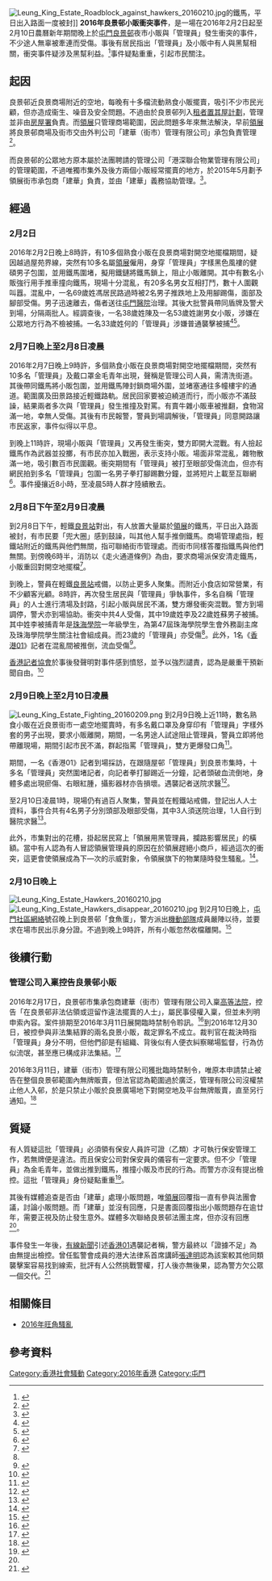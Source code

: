 {{UTC+8}}
{{Infobox Civil Conflict
|title=2016年良景邨小販衝突事件
|image=File:Leung King Estate Hawkers Conflict 20160209.jpg
|image_size=
|caption= 2月9日，牛什檔主夫婦被7名「管理員」圍堵，小販車被推翻
|date=2016年2月2日－2016年2月10日
|place={{HKG}}[[屯門|屯門]][[良景邨|良景邨]]
|combatant1=*小販
*屯門市民
|combatant2=*[[領展|領展]]
*疑建華（街市）管理有限公司派出的「管理員」
|fatalities=
|arrests= 8名
|injuries= 7名
}}
[[File:Leung_King_Estate_Roadblock_against_hawkers_20160210.jpg|thumb]]的鐵馬，平日出入路面一度被封]]
'''2016年良景邨小販衝突事件'''，是一場在2016年2月2日起至2月10日農曆新年期間晚上於[[屯門|屯門]][[良景邨|良景邨]]夜市小販與「管理員」發生衝突的事件，不少途人無辜被牽連而受傷。事後有居民指出「管理員」及小販中有人與黑幫相關，衝突事件疑涉及黑幫利益。<ref>{{cite news |url=http://hk.apple.nextmedia.com/news/art/20160209/19484943?top=4h |title=良景邨夜市再爆衝突 |newspaper=蘋果日報 |date=2016-02-09 |accessdate=2016-02-10 |archive-date=2016-02-11 |archive-url=https://web.archive.org/web/20160211031345/http://hk.apple.nextmedia.com/news/art/20160209/19484943?top=4h |dead-url=no }}</ref>事件疑點重重，引起市民關注。

==起因==
{{see also|香港小贩文化}}
良景邨近良景商場附近的空地，每晚有十多檔流動熟食小販擺賣，吸引不少市民光顧，但亦造成衞生、噪音及安全問題。不過由於良景邨列入[[租者置其屋計劃|租者置其屋計劃]]，管理並非由[[房屋署|房屋署]]負責。而[[領展|領展]]只管理商場範圍，因此問題多年來無法解決，早前[[領展|領展]]將良景邨商場及街市交由外判公司「建華（街市）管理有限公司」承包負責管理<ref>{{cite news|url=https://hk.news.yahoo.com/%E8%89%AF%E6%99%AF%E9%82%A8%E5%A4%9C%E5%B8%82-%E5%8F%88%E7%88%86%E7%99%BE%E4%BA%BA%E5%B0%8D%E5%B3%99-220022307.html|title=良景邨夜市　又爆百人對峙|newspaper=太陽報|date=2016-02-09|deadurl=yes|archiveurl=https://web.archive.org/web/20160216212027/https://hk.news.yahoo.com/%E8%89%AF%E6%99%AF%E9%82%A8%E5%A4%9C%E5%B8%82-%E5%8F%88%E7%88%86%E7%99%BE%E4%BA%BA%E5%B0%8D%E5%B3%99-220022307.html|archivedate=2016-02-16|accessdate=2016-02-10}}</ref>。

而良景邨的公眾地方原本屬於法團聘請的管理公司「港深聯合物業管理有限公司」的管理範圍，不過唯獨市集外及後方兩個小販經常擺賣的地方，於2015年5月劃予領展街市承包商「建華」負責，並由「建華」義務協助管理。<ref name="良景新年爆衝突管理員身份成疑">{{cite news|url=http://cablenews.i-cable.com/ci/index.php/videopage/program/12235172/%E6%96%B0%E8%81%9E%E5%88%BA%E9%87%9D/%E8%89%AF%E6%99%AF%E6%96%B0%E5%B9%B4%E7%88%86%E8%A1%9D%E7%AA%81%E7%AE%A1%E7%90%86%E5%93%A1%E8%BA%AB%E4%BB%BD%E6%88%90%E7%96%91|title=良景新年爆衝突管理員身份成疑|newspaper=有線「新聞刺針」|date=2016-02-12|accessdate=2016-02-19|archive-date=2017-03-28|archive-url=https://web.archive.org/web/20170328105348/http://cablenews.i-cable.com/ci/index.php/videopage/program/12235172/%E6%96%B0%E8%81%9E%E5%88%BA%E9%87%9D/%E8%89%AF%E6%99%AF%E6%96%B0%E5%B9%B4%E7%88%86%E8%A1%9D%E7%AA%81%E7%AE%A1%E7%90%86%E5%93%A1%E8%BA%AB%E4%BB%BD%E6%88%90%E7%96%91|dead-url=no}}</ref>。

==經過==
===2月2日===
2016年2月2日晚上8時許，有10多個熟食小販在良景商場對開空地擺檔期間，疑因越過屋苑界線，突然有10多名屬[[領展|領展]]僱用，身穿「管理員」字樣黑色風褸的健碩男子包圍，並用鐵馬圍堵，擬用鐵鏈將鐵馬鎖上，阻止小販離開。其中有數名小販強行用手推車撞向鐵馬，現場十分混亂，有20多名男女互相打鬥，數十人圍觀叫囂。混亂中，一名69歲姓馮居民路過時被2名男子推跌地上及用腳踢傷，面部及腳部受傷。男子迅速離去，傷者送往[[屯門醫院|屯門醫院]]治理。其後大批警員帶同盾牌及警犬到場，分隔兩批人。經調查後，一名38歲姓陳及一名53歲姓謝男女小販，涉嫌在公眾地方行為不檢被捕。一名33歲姓何的「管理員」涉嫌普通襲擊被捕<ref>{{cite news |url=http://hk.on.cc/hk/bkn/cnt/news/20160203/bkn-20160203002514764-0203_00822_001.html?eventsection=hk_news&eventid=402882b1528631480152a2f235b23547 |title=良景邨小販與「管理員」衝突　直擊推翻車場面 |publisher=ON.CC東網 |date=2016-02-03 |accessdate=2016-02-10 |archive-date=2016-02-22 |archive-url=https://web.archive.org/web/20160222194443/http://hk.on.cc/hk/bkn/cnt/news/20160203/bkn-20160203002514764-0203_00822_001.html?eventsection=hk_news&eventid=402882b1528631480152a2f235b23547 |dead-url=no }}</ref><ref>{{cite news |url=http://hk.apple.nextmedia.com/news/art/20160203/19477435 |title=良景邨小販踩過界 金毛管理員晒馬 |newspaper=蘋果日報 |date=2016-02-03 |accessdate=2016-02-10 |archive-date=2016-02-06 |archive-url=https://web.archive.org/web/20160206043321/http://hk.apple.nextmedia.com/news/art/20160203/19477435 |dead-url=no }}</ref>。

===2月7日晚上至2月8日凌晨===
2016年2月7日晚上9時許，多個熟食小販在良景商場對開空地擺檔期間，突然有10多名「管理員」及戴口罩金毛青年出現，聲稱是管理公司人員，需清洗街道。其後帶同鐵馬將小販包圍，並用鐵馬陣封鎖商場外圍，並堵塞通往多幢樓宇的通道。範圍廣及田景路接近輕鐵路軌。居民回家要被迫繞道而行，而小販亦不滿鼓譟，結果兩者多次與「管理員」發生推撞及對罵。有賣牛雜小販車被推翻，食物瀉滿一地，幸無人受傷。其後有市民報警，警員到場調解後，「管理員」同意開路讓市民返家，事件似得以平息。

到晚上11時許，現場小販與「管理員」又再發生衝突，雙方即開大混戰。有人撿起鐵馬作為武器並投擲，有市民亦加入戰圈，表示支持小販。場面非常混亂，雜物散滿一地，吸引數百市民圍觀。衝突期間有「管理員」被打至眼部受傷流血，但亦有網民拍到多名「管理員」包圍一名男子拳打腳踢數分鐘，並將短片上載至互聯網<ref name="mingpao42">{{cite news |url=http://news.mingpao.com/pns/dailynews/web_tc/article/20160210/s00002/1455041728389 |title=「管理員」趕良景邨小販爆衝突 鐵馬封路阻居民惹鼓譟 4受傷 2被捕 |newspaper=明報 |date=2016-02-10 |accessdate=2016-02-10 |archive-date=2016-02-13 |archive-url=https://web.archive.org/web/20160213015123/http://news.mingpao.com/pns/dailynews/web_tc/article/20160210/s00002/1455041728389 |dead-url=no }}</ref>。事件擾攘近8小時，至凌晨5時人群才陸續散去。

===2月8日下午至2月9日凌晨===
到2月8日下午，輕鐵[[良景站|良景站]]對出，有人放置大量屬於[[領展|領展]]的鐵馬，平日出入路面被封，有市民要「兜大圈」感到鼓譟，叫其他人幫手推倒鐵馬。商場管理處指，輕鐵站附近的鐵馬與他們無關，指可聯絡街市管理處。而街市同樣答覆指鐵馬與他們無關。到傍晚6時半，消防以《走火通道條例》為由，要求商場派保安清走鐵馬，小販重回對開空地擺檔<ref>{{cite news |url=http://nextplus.nextmedia.com/news/%E6%99%82%E4%BA%8B%E8%A6%81%E8%81%9E/20160208/349775 |title=鐵馬陣佔領良景輕鐵站 市民受阻鼓譟 |publisher=壹週Plus |date=2016-02-08 |accessdate=2016-02-10 |archive-date=2016-02-12 |archive-url=https://web.archive.org/web/20160212003906/http://nextplus.nextmedia.com/news/%E6%99%82%E4%BA%8B%E8%A6%81%E8%81%9E/20160208/349775 |dead-url=no }}</ref>。

到晚上，警員在輕鐵[[良景站|良景站]]戒備，以防止更多人聚集。而附近小食店如常營業，有不少顧客光顧。8時許，再次發生居民與「管理員」爭執事件，多名自稱「管理員」的人士進行清場及封路，引起小販與居民不滿，雙方爆發衝突混戰。警方到場調停，警犬亦到場協助。衝突中共4人受傷，其中19歲姓李及22歲姓蘇男子被捕。其中姓李被捕青年是[[珠海學院|珠海學院]]一年級學生，為第47屆珠海學院學生會外務副主席及珠海學院學生關注社會組成員。而23歲的「管理員」亦受傷<ref name="mingpao42"/>。此外，1名《[[香港01|香港01]]》記者在混亂間被推倒，流血受傷<ref>{{cite news | url=http://news.mingpao.com/ins/instantnews/web_tc/article/20160209/s00001/1454961216461 | title=【多圖】良景邨夜市爆衝突　記者被推倒在地　兩男子被捕 | newspaper=明報 | date=2016-02-09 | accessdate=2016-02-09 | archive-date=2016-02-13 | archive-url=https://web.archive.org/web/20160213174827/http://news.mingpao.com/ins/instantnews/web_tc/article/20160209/s00001/1454961216461 | dead-url=no }}</ref>。

[[香港記者協會|香港記者協會]]於事後發聲明對事件感到憤怒，並予以強烈譴責，認為是嚴重干預新聞自由。<ref>{{cite news | url=http://hk.apple.nextmedia.com/realtime/news/20160210/54743376 | title=記者屯門良景採訪遭「管理員」打傷 記協譴責 | newspaper=蘋果日報 | date=2016-02-10 | accessdate=2016-02-10 | archive-date=2016-02-12 | archive-url=https://web.archive.org/web/20160212020227/http://hk.apple.nextmedia.com/realtime/news/20160210/54743376 | dead-url=no }}</ref>

===2月9日晚上至2月10日凌晨===
[[File:Leung_King_Estate_Fighting_20160209.png|thumb]]
到2月9日晚上近11時，數名熟食小販在近良景街市一處空地擺賣時，有多名戴口罩及身穿印有「管理員」字樣外套的男子出現，要求小販離開，期間，一名男途人試途阻止管理員，警員立即將他帶離現場，期間引起市民不滿，群起指罵「管理員」，雙方更爆發口角<ref>{{cite news |url=http://hk.on.cc/hk/bkn/cnt/news/20160210/bkn-20160210013204336-0210_00822_001.html |title=良景邨「小販夜市」又衝突4人受傷拉1人 |publisher=ON.CC東網 |date=2016-02-10 |accessdate=2016-02-10 |archive-date=2016-02-22 |archive-url=https://web.archive.org/web/20160222194445/http://hk.on.cc/hk/bkn/cnt/news/20160210/bkn-20160210013204336-0210_00822_001.html |dead-url=no }}</ref>。

期間，一名《香港01》記者到場採訪，在跟隨屋邨「管理員」到良景市集時，十多名「管理員」突然圍堵記者，向記者拳打腳踢近一分鐘，記者頭破血流倒地，身體多處出現瘀傷、右眼紅腫，攝影器材亦告損壞。遇襲記者送院求醫<ref>{{cite news |url=http://www.hk01.com/%E6%96%B0%E8%81%9E/6595/01%E8%81%B2%E6%98%8E-%E8%A8%98%E8%80%85%E6%8E%A5%E9%80%A3%E5%8F%97%E8%A5%B2-%E5%BC%B7%E7%83%88%E8%AD%B4%E8%B2%AC%E6%9A%B4%E5%8A%9B%E9%98%BB%E6%92%93%E6%8E%A1%E8%A8%AA |title=01聲明：記者接連受襲　強烈譴責暴力阻撓採訪 |publisher=香港01 |date=2016-02-10 |accessdate=2016-02-10 |archive-date=2016-02-11 |archive-url=https://web.archive.org/web/20160211074644/http://www.hk01.com/%E6%96%B0%E8%81%9E/6595/01%E8%81%B2%E6%98%8E-%E8%A8%98%E8%80%85%E6%8E%A5%E9%80%A3%E5%8F%97%E8%A5%B2-%E5%BC%B7%E7%83%88%E8%AD%B4%E8%B2%AC%E6%9A%B4%E5%8A%9B%E9%98%BB%E6%92%93%E6%8E%A1%E8%A8%AA |dead-url=no }}</ref>。

至2月10日凌晨1時，現場仍有過百人聚集，警員並在輕鐵站戒備，登記出人人士資料，事件合共有4名男子分別頭部及眼部受傷，其中3人須送院治理，1人自行到醫院求醫<ref>{{cite news |url=http://news.mingpao.com/ins/instantnews/web_tc/article/20160210/s00001/1455044782313 |title=良景邨再爆衝突　記者採訪遇襲受傷 (02:55) |newspaper=明報 |date=2016-02-10 |accessdate=2016-02-10 |archive-date=2016-02-13 |archive-url=https://web.archive.org/web/20160213174940/http://news.mingpao.com/ins/instantnews/web_tc/article/20160210/s00001/1455044782313 |dead-url=no }}</ref>。

此外，市集對出的花槽，掛起居民寫上「領展用黑管理員，攔路影響居民」的橫額。當中有人認為有人冒認領展管理員的原因在於領展趕絕小商戶，經過這次的衝突，這更會使領展成為下—次的示威對象，令領展旗下的物業隨時發生騷亂。<ref>{{cite news |url=http://news.rthk.hk/rthk/ch/component/k2/1241347-20160210.htm |title=良景商場對開小販與聲稱領展外判管理員衝突3傷 |publisher=香港電台 |date=2016-02-10 |accessdate=2016-02-10 |archive-date=2016-02-17 |archive-url=https://web.archive.org/web/20160217024556/http://news.rthk.hk/rthk/ch/component/k2/1241347-20160210.htm |dead-url=no }}</ref>。

===2月10日晚上===
[[File:Leung_King_Estate_Hawkers_20160210.jpg|thumb]]
[[File:Leung_King_Estate_Hawkers_disappear_20160210.jpg|thumb]]
到2月10日晚上，[[屯門社區網絡|屯門社區網絡]]號召晚上到良景邨「食魚蛋」，警方派出[[機動部隊|機動部隊]]成員嚴陣以待，並要求在場市民出示身分證。不過到晚上9時許，所有小販忽然收檔離開。<ref>{{cite news|url=http://news.mingpao.com/ins/instantnews/web_tc/article/20160210/s00001/1455114182857|title=【良景邨衝突】小販晚上突全部收檔　稱「手痛、賣晒」 (22:13)|publisher=明報|date=2016-02-11|accessdate=2016-02-11|archive-date=2017-03-28|archive-url=https://web.archive.org/web/20170328105931/http://news.mingpao.com/ins/instantnews/web_tc/article/20160210/s00001/1455114182857|dead-url=no}}</ref>

==後續行動==
===管理公司入稟控告良景邨小販===
2016年2月17日，良景邨市集承包商建華（街市）管理有限公司入稟[[高等法院|高等法院]]，控告「在良景邨非法佔領或逗留作違法擺賣的人士」，屬民事侵權入稟，但並未列明申索內容。案件排期至2016年3月11日展開臨時禁制令聆訊。<ref>{{cite news|url=http://hk.apple.nextmedia.com/news/art/20160219/19497189|title=良景市集衝突後　承包商告小販 區議員：憑乜身份？|publisher=蘋果日報|date=2016-02-19|accessdate=2016-02-19|archive-date=2016-02-20|archive-url=https://web.archive.org/web/20160220103359/http://hk.apple.nextmedia.com/news/art/20160219/19497189|dead-url=no}}</ref>到2016年12月30日，被控參與非法集結罪的兩名良景小販，裁定罪名不成立。裁判官在裁決時指「管理員」身分不明，但他們卻是有組織、背後似有人便衣糾察睇場監督，行為仿似流氓，甚至應已構成非法集結。<ref>{{cite news|title=與良景小販爆衝突 官指「管理員」行為仿似流氓|url=http://hk.apple.nextmedia.com/realtime/news/20161230/56111056|accessdate=2017-01-29|publisher=蘋果日報|date=2016-12-30|archive-date=2017-02-02|archive-url=https://web.archive.org/web/20170202052718/http://hk.apple.nextmedia.com/realtime/news/20161230/56111056|dead-url=no}}</ref>

2016年3月11日，建華（街市）管理有限公司獲批臨時禁制令，唯原本申請禁止被告在整個良景邨範圍內無牌販賣，但法官認為範圍過於廣泛，管理有限公司沒權禁止他人入邨，於是只禁止小販於良景廣場地下對開空地及平台無牌販賣，直至另行通知。<ref>{{cite news|url=http://news.mingpao.com/ins/instantnews/web_tc/article/20160311/s00001/1457670511639|title=建華獲批臨時禁制令　良景廣場地下對開空地平台禁非法販賣|publisher=明報|date=2016-03-11|accessdate=2016-03-11|archive-date=2016-03-12|archive-url=https://web.archive.org/web/20160312020925/http://news.mingpao.com/ins/instantnews/web_tc/article/20160311/s00001/1457670511639|dead-url=no}}</ref>

==質疑==
有人質疑這批「管理員」必須領有保安人員許可證（乙類）才可執行保安管理工作，若無牌便是違法。而且保安公司對保安員的儀容有一定要求。但不少「管理員」為金毛青年，並做出推到鐵馬，推撞小販及市民的行為。而警方亦沒有提出檢控。這批「管理員」身份疑點重重<ref>{{cite news |url=https://www.thestandnews.com/society/%E5%B1%AF%E9%96%80%E8%89%AF%E6%99%AF%E9%87%91%E6%AF%9B%E7%AE%A1%E7%90%86%E5%93%A1%E9%82%8A%E5%BA%A6%E9%BB%8E%E6%9E%B6/ |title=屯門良景金毛管理員邊度黎架？ |author=余在思 |publisher=立場新聞 |date=2016-02-08 |accessdate=2016-02-10 |archive-date=2016-03-03 |archive-url=https://web.archive.org/web/20160303052229/https://www.thestandnews.com/society/%E5%B1%AF%E9%96%80%E8%89%AF%E6%99%AF%E9%87%91%E6%AF%9B%E7%AE%A1%E7%90%86%E5%93%A1%E9%82%8A%E5%BA%A6%E9%BB%8E%E6%9E%B6/ |dead-url=no }}</ref>。

其後有媒體追查是否由「建華」處理小販問題，唯[[領展|領展]]回覆指一直有參與法團會議，討論小販問題。而「建華」並沒有回應，只是書面回覆指出小販問題存在逾廿年，需要正視及防止發生意外。媒體多次聯絡良景邨法團主席，但亦沒有回應<ref name="良景新年爆衝突管理員身份成疑"/>。

事件發生一年後，[[有線新聞|有線新聞]]引述[[香港01|香港01]]遇襲記者稱，警方最終以「證據不足」為由無提出檢控。曾任監警會成員的港大法律系首席講師[[張達明_(教授)|張達明]]認為該案較其他同類襲擊案容易找到線索，批評有人公然挑戰警權，打人後亦無後果，認為警方欠公眾一個交代。<ref>{{cite news|url=http://hk.apple.nextmedia.com/realtime/news/20170128/56234617|title=良景邨「管理員」打人警拒再查 前刑事專員指應多角度求證|publisher=蘋果日報|date=2017-01-28|accessdate=2017-01-29|archive-date=2017-01-31|archive-url=https://web.archive.org/web/20170131201052/http://hk.apple.nextmedia.com/realtime/news/20170128/56234617|dead-url=no}}</ref>

== 相關條目 ==
* [[2016年旺角騷亂|2016年旺角騷亂]]

== 參考資料 ==
{{Reflist}}

[[Category:香港社會騷動|Category:香港社會騷動]]
[[Category:2016年香港|Category:2016年香港]]
[[Category:屯門|Category:屯門]]
